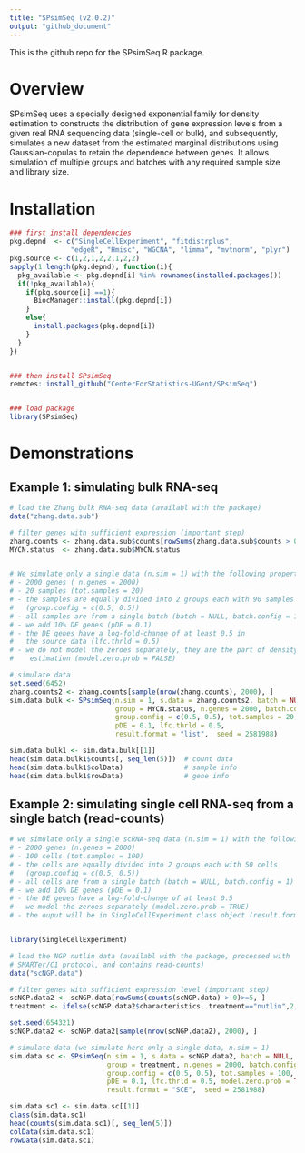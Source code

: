 ```yaml
---
title: "SPsimSeq (v2.0.2)"
output: "github_document"
---
```


This is the github repo for the SPsimSeq R package. 

# Overview
SPsimSeq uses a specially designed exponential family for density estimation to constructs the distribution of gene expression levels from a given real RNA sequencing data (single-cell or bulk), and subsequently, simulates a new dataset from the estimated marginal distributions using Gaussian-copulas to retain the dependence between genes. It allows simulation of multiple groups and batches with any required sample size and library size.



 
# Installation
 

```r
### first install dependencies 
pkg.depnd  <- c("SingleCellExperiment", "fitdistrplus",  
               "edgeR", "Hmisc", "WGCNA", "limma", "mvtnorm", "plyr")
pkg.source <- c(1,2,1,2,2,1,2,2)
sapply(1:length(pkg.depnd), function(i){
  pkg_available <- pkg.depnd[i] %in% rownames(installed.packages())
  if(!pkg_available){ 
    if(pkg.source[i] ==1){
      BiocManager::install(pkg.depnd[i])
    }
    else{
      install.packages(pkg.depnd[i])
    } 
  }
}) 


### then install SPsimSeq
remotes::install_github("CenterForStatistics-UGent/SPsimSeq")


### load package
library(SPsimSeq) 
```


 

# Demonstrations
 
## Example 1: simulating bulk RNA-seq

```r
# load the Zhang bulk RNA-seq data (availabl with the package) 
data("zhang.data.sub") 

# filter genes with sufficient expression (important step) 
zhang.counts <- zhang.data.sub$counts[rowSums(zhang.data.sub$counts > 0)>=5, ]  
MYCN.status  <- zhang.data.sub$MYCN.status 


# We simulate only a single data (n.sim = 1) with the following property
# - 2000 genes ( n.genes = 2000) 
# - 20 samples (tot.samples = 20) 
# - the samples are equally divided into 2 groups each with 90 samples 
#   (group.config = c(0.5, 0.5))
# - all samples are from a single batch (batch = NULL, batch.config = 1)
# - we add 10% DE genes (pDE = 0.1) 
# - the DE genes have a log-fold-change of at least 0.5 in 
#   the source data (lfc.thrld = 0.5)
# - we do not model the zeroes separately, they are the part of density 
#    estimation (model.zero.prob = FALSE)

# simulate data
set.seed(6452)
zhang.counts2 <- zhang.counts[sample(nrow(zhang.counts), 2000), ]
sim.data.bulk <- SPsimSeq(n.sim = 1, s.data = zhang.counts2, batch = NULL,
                          group = MYCN.status, n.genes = 2000, batch.config = 1,
                          group.config = c(0.5, 0.5), tot.samples = 20, 
                          pDE = 0.1, lfc.thrld = 0.5, 
                          result.format = "list",  seed = 2581988)

sim.data.bulk1 <- sim.data.bulk[[1]]                              
head(sim.data.bulk1$counts[, seq_len(5)])  # count data
head(sim.data.bulk1$colData)               # sample info
head(sim.data.bulk1$rowData)               # gene info
```


## Example 2: simulating single cell RNA-seq from a single batch (read-counts)

```r
# we simulate only a single scRNA-seq data (n.sim = 1) with the following property
# - 2000 genes (n.genes = 2000) 
# - 100 cells (tot.samples = 100) 
# - the cells are equally divided into 2 groups each with 50 cells 
#   (group.config = c(0.5, 0.5))
# - all cells are from a single batch (batch = NULL, batch.config = 1)
# - we add 10% DE genes (pDE = 0.1) 
# - the DE genes have a log-fold-change of at least 0.5
# - we model the zeroes separately (model.zero.prob = TRUE)
# - the ouput will be in SingleCellExperiment class object (result.format = "SCE")


library(SingleCellExperiment)

# load the NGP nutlin data (availabl with the package, processed with 
# SMARTer/C1 protocol, and contains read-counts)
data("scNGP.data")

# filter genes with sufficient expression level (important step) 
scNGP.data2 <- scNGP.data[rowSums(counts(scNGP.data) > 0)>=5, ]  
treatment <- ifelse(scNGP.data2$characteristics..treatment=="nutlin",2,1)

set.seed(654321)
scNGP.data2 <- scNGP.data2[sample(nrow(scNGP.data2), 2000), ]

# simulate data (we simulate here only a single data, n.sim = 1)
sim.data.sc <- SPsimSeq(n.sim = 1, s.data = scNGP.data2, batch = NULL,
                        group = treatment, n.genes = 2000, batch.config = 1,
                        group.config = c(0.5, 0.5), tot.samples = 100, 
                        pDE = 0.1, lfc.thrld = 0.5, model.zero.prob = TRUE,
                        result.format = "SCE",  seed = 2581988)

sim.data.sc1 <- sim.data.sc[[1]]
class(sim.data.sc1)
head(counts(sim.data.sc1)[, seq_len(5)])
colData(sim.data.sc1)
rowData(sim.data.sc1)
```

